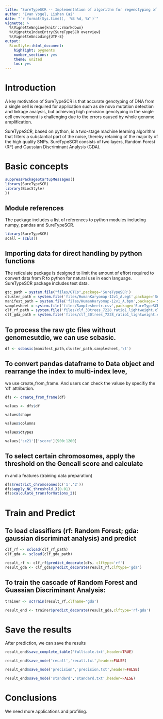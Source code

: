 ```yaml
---
title: "SureTypeSCR -- Implementation of algorithm for regenotyping of single cell data."
author: "Ivan Vogel, Lishan Cai"
date: "`r format(Sys.time(), '%B %d, %Y')`"
vignette: >
  %\VignetteEngine{knitr::rmarkdown}
  %\VignetteIndexEntry{SureTypeSCR overview}
  %\VignetteEncoding{UTF-8}
output:
  BiocStyle::html_document:
    highlight: pygments
    number_sections: yes
    theme: united
    toc: yes
---
```


# Introduction

A key motivation of SureTypeSCR is that accurate genotyping of DNA from a single cell is required for application such as de novo mutation detection and linkage analysis, but achieving high precision genotyping in the single cell environment is challenging due to the errors caused by whole genome amplification.

SureTypeSCR, based on python, is a two-stage machine learning algorithm that filters a substantial part of the noise, thereby retaining of the majority of
the high quality SNPs. SureTypeSCR consists of two layers, Random Forest (RF) and Gaussian Discriminant Analysis (GDA).

# Basic concepts

```r
suppressPackageStartupMessages({
library(SureTypeSCR)
library(BiocStyle)
})
```

## Module references

The package includes a list of references to python
modules including numpy, pandas and SureTypeSCR.

```r
library(SureTypeSCR)
scall = scEls()
```



## Importing data for direct handling by python functions

The reticulate package is designed to limit the amount
of effort required to convert data from R to python
for natural use in each language. SureTypeSCR package includes test data.

```r
gtc_path = system.file("files/GTCs",package='SureTypeSCR')
cluster_path = system.file('files/HumanKaryomap-12v1_A.egt',package='SureTypeSCR')
manifest_path = system.file('files/HumanKaryomap-12v1_A.bpm',package='SureTypeSCR')
samplesheet = system.file('files/Samplesheetr.csv',package='SureTypeSCR')
clf_rf_path = system.file('files/clf_30trees_7228_ratio1_lightweight.clf',package='SureTypeSCR')
clf_gda_path = system.file('files/clf_30trees_7228_ratio1_lightweight.clf',package='SureTypeSCR')
```

## To process the raw gtc files without genomesutdio, we can use scbasic.

```r
df <- scbasic(manifest_path,cluster_path,samplesheet,'\t')

```

## To convert pandas dataframe to Data object and rearrange the index to multi-index leve,
we use create_from_frame. And users can check the valuse by specifiy the 'df' attribution.
```r
dfs <- create_from_frame(df)

values <- dfs$df

values$shape

values$columns

values$dtypes

values['sc21']['score'][900:1200]


```

## To select certain chromosomes, apply the threshold on the Gencall score and calculate
m and a features (training data preparation)

```r
dfs$restrict_chromosomes(c('1','2'))
dfs$apply_NC_threshold_3(0.01)
dfs$calculate_transformations_2() 

```

# Train and Predict

## To load classifiers (rf: Random Forest; gda: gaussian discriminat analysis) and predict

```r
clf_rf <- scload(clf_rf_path)
clf_gda <- scload(clf_gda_path)

result_rf <- clf_rf$predict_decorate(dfs, clftype='rf')
result_gda <- clf_gda$predict_decorate(result_rf,clftype='gda')

```

## To train the cascade of Random Forest and Guassian Discriminant Analysis:

```r
trainer <- scTrain(result_rf,clfname='gda')

result_end <- trainer$predict_decorate(result_gda,clftype='rf-gda') 

```


# Save the results

After prediction, we can save the results
```r
result_end$save_complete_table('fulltable.txt',header=TRUE)

result_end$save_mode('recall','recall.txt',header=FALSE) 

result_end$save_mode('precision','precision.txt',header=FALSE) 

result_end$save_mode('standard','standard.txt',header=FALSE) 
```





# Conclusions

We need more applications and profiling.
